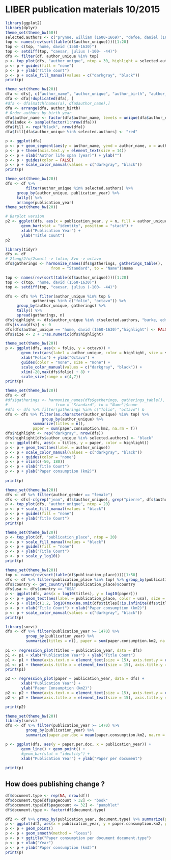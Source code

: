 # LIBER publication materials 10/2015

```r
library(ggplot2)
library(dplyr)
theme_set(theme_bw(50))
selected.authors <- c("prynne, william (1600-1669)", "defoe, daniel (1661-1731)", "hume, david (1711-1776)", "hume, david (1560-1630)")
top <- names(rev(sort(table(df$author_unique))))[1:20]
top <- c(top, "hume, david (1560-1630)")
top <- setdiff(top, "caesar, julius (-100- -44)")
dfs <- filter(df, author_unique %in% top)
p <- top_plot(dfs, "author_unique", ntop = 30, highlight = selected.authors)
p <- p + guides(fill = "none")
p <- p + ylab("Title count")
p <- p + scale_fill_manual(values = c("darkgray", "black"))
print(p)
```

```r
theme_set(theme_bw(20))
dfa <- dfs[, c("author_name", "author_unique", "author_birth", "author_death")]
dfa <- dfa[!duplicated(dfa), ]
#dfa <- dfa[match(names(a), dfa$author_name),]
dfa <- arrange(dfa, author_birth)
# Order authors by birth year
dfa$author_name <- factor(dfa$author_name, levels = unique(dfa$author_name))
dfa$index <- sample(factor(1:nrow(dfa)))
dfa$fill <- rep("black", nrow(dfa))
dfa$fill[dfa$author_unique %in% selected.authors] <- "red"

p <- ggplot(dfa)
p <- p + geom_segment(aes(y = author_name, yend = author_name, x = author_birth, xend = author_death, color = fill), size = 2) 
p <- p + theme(axis.text.y = element_text(size = 14))
p <- p + xlab("Author life span (year)") + ylab("")
p <- p + guides(color = FALSE)
p <- p + scale_color_manual(values = c("darkgray", "black"))
print(p)
```


```r
theme_set(theme_bw(20))
dfs <- df %>%
         filter(author_unique %in% selected.authors) %>%
	 group_by(author_unique, publication_year) %>%
	 tally() %>%
	 arrange(publication_year)
theme_set(theme_bw(20))

# Barplot version
p2 <- ggplot(dfs, aes(x = publication_year, y = n, fill = author_unique)) +
       geom_bar(stat = "identity", position = "stack") +
       xlab("Publication Year") +
       ylab("Title Count")       
p2
```


```r
library(tidyr)
dfs <- df
# 2long/2fo/2small -> folio; 8vo -> octavo
dfs$gatherings <- harmonize_names(dfs$gatherings, gatherings_table(),
	       	  		from = "Standard", to = "Name")$name

top <- names(rev(sort(table(df$author_unique))))[1:20]
top <- c(top, "hume, david (1560-1630)")
top <- setdiff(top, "caesar, julius (-100- -44)")

dfs <- dfs %>% filter(author_unique %in% top &
	        gatherings %in% c("folio", "octavo")) %>%
	 group_by(author_unique, gatherings) %>%
	 tally() %>%
	 spread(gatherings, n)
dfs$highlight <- dfs$author_unique %in% c(selected.authors, "burke, edmund (1729-1797)")
dfs[is.na(dfs)] <- 0
dfs[dfs$author_unique == "hume, david (1560-1630)","highlight"] <- FALSE
dfs$size <- 2 + 1*as.numeric(dfs$highlight)

theme_set(theme_bw(20))
p <- ggplot(dfs, aes(x = folio, y = octavo)) +
       geom_text(aes(label = author_unique, color = highlight, size = size)) +       
       xlab("Folio") + ylab("Octavo") +
       guides(color = "none", size = "none") + 
       scale_color_manual(values = c("darkgray", "black")) +
       xlim(-20,max(dfs$folio) + 8) +
       scale_size(range = c(4,7))       
print(p)
```


```r
theme_set(theme_bw(20))
dfs <- df
#dfs$gatherings <- harmonize_names(dfs$gatherings, gatherings_table(),
#	       	  		  from = "Standard", to = "Name")$name
#dfs <- dfs %>% filter(gatherings %in% c("folio", "octavo") &
dfs <- dfs %>% filter(as.character(author_unique) %in% top) %>%
       	        group_by(author_unique) %>%
	        summarize(titles = n(),
	        paper = sum(paper.consumption.km2, na.rm = T))
dfs$highlight <- rep("darkgray", nrow(dfs))
dfs$highlight[dfs$author_unique %in% selected.authors] <- "black"
p <- ggplot(dfs, aes(x = titles, y = paper, color = highlight)) 
p <- p + geom_text(aes(label = author_unique)) 
p <- p + scale_color_manual(values = c("darkgray", "black")) 
p <- p + guides(color = "none") 
p <- p + xlim(c(-50, 180)) 
p <- p + xlab("Title Count") 
p <- p + ylab("Paper consumption (km2)")
       
print(p)	 
```




```r
theme_set(theme_bw(20))
dfs <- df %>% filter(author_gender == "female")
dfs <- dfs[-c(grep("jean", dfs$author_unique), grep("pierre", dfs$author_unique)),]
p <- top_plot(dfs, "author_unique", ntop = 20)
p <- p + scale_fill_manual(values = "black")
p <- p + guides(fill = "none")
p <- p + ylab("Title Count")
print(p)	 
```



```r
theme_set(theme_bw(20))
p <- top_plot(df, "publication_place", ntop = 20)
p <- p + scale_fill_manual(values = "black")
p <- p + guides(fill = "none")
p <- p + ylab("Title Count")
p <- p + scale_y_log10()
print(p)	 
```



```r
theme_set(theme_bw(20))
top <- names(rev(sort(table(df$publication_place))))[1:50]
dfs <- df %>% filter(publication_place %in% top) %>% group_by(publication_place) %>% summarize(titles = n(), paper = sum(paper.consumption.km2, na.rm = T))
dfs$country <- get_country(dfs$publication_place)$country
dfs$usa <- dfs$country == "USA"
p <- ggplot(dfs, aes(x = log10(titles), y = log10(paper)))
p <- p + geom_text(aes(label = publication_place, color = usa), size = 5)
p <- p + xlim(c(1.2, log10(max(na.omit(dfs$titles[!is.infinite(dfs$titles)])))))
p <- p + xlab("Title Count") + ylab("Paper consumption (km2)")
p <- p + scale_color_manual(values = c("darkgray", "black"))       
print(p)	 
```




```r
library(sorvi)
dfs <- df %>% filter(publication_year >= 1470) %>% 
         group_by(publication_year) %>%
         summarize(titles = n(), paper = sum(paper.consumption.km2, na.rm = T))
	 
p1 <- regression_plot(titles ~ publication_year, data = dfs)
p1 <- p1 + xlab("Publication Year") + ylab("Title Count") 
p1 <- p1 + theme(axis.text.x = element_text(size = 15), axis.text.y = element_text(size = 15))
p1 <- p1 + theme(axis.title.x = element_text(size = 15), axis.title.y = element_text(size = 15))
print(p1)
```

```r
p2 <- regression_plot(paper ~ publication_year, data = dfs) +
       xlab("Publication Year") +
       ylab("Paper Consumption (km2)") 
p2 <- p2 + theme(axis.text.x = element_text(size = 15), axis.text.y = element_text(size = 15))
p2 <- p2 + theme(axis.title.x = element_text(size = 15), axis.title.y = element_text(size = 15))

print(p2)
```


```r
theme_set(theme_bw(20))
library(sorvi)
dfs <- df %>% filter(publication_year >= 1470) %>% 
         group_by(publication_year) %>%
         summarize(paper.per.doc = mean(paper.consumption.km2, na.rm = T))

p <- ggplot(dfs, aes(y = paper.per.doc, x = publication_year)) +
       geom_line() + geom_point() +
       #geom_bar(stat = "identity") +
       xlab("Publication Year") + ylab("Paper per document")
       
print(p)
```

## How does publishing change ?

```r
df$document.type <- rep(NA, nrow(df))
df$document.type[df$pagecount > 32] <- "book"
df$document.type[df$pagecount <= 32] <- "pamphlet"
df$document.type <- factor(df$document.type)

df2 <- df %>% group_by(publication_year, document.type) %>% summarize(paper.consumption.km2 = sum(paper.consumption.km2, na.rm = TRUE), n = n()) 
p <- ggplot(df2, aes(x = publication_year, y = paper.consumption.km2, group = document.type, color = document.type))
p <- p + geom_point()
p <- p + geom_smooth(method = "loess")
p <- p + ggtitle("Paper consumption per document document.type")
p <- p + xlab("Year")
p <- p + ylab("Paper consumption (km2)")
print(p)
```